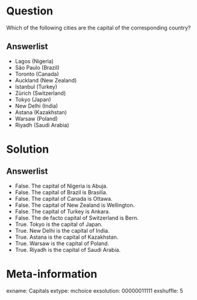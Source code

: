 Question
========
Which of the following cities are the capital of the corresponding country?

Answerlist
----------
* Lagos (Nigeria)
* São Paulo (Brazil)
* Toronto (Canada)
* Auckland (New Zealand)
* Istanbul (Turkey)
* Zürich (Switzerland)
* Tokyo (Japan)
* New Delhi (India)
* Astana (Kazakhstan)
* Warsaw (Poland)
* Riyadh (Saudi Arabia)

Solution
========

Answerlist
----------
* False. The capital of Nigeria is Abuja.
* False. The capital of Brazil is Brasilia.
* False. The capital of Canada is Ottawa.
* False. The capital of New Zealand is Wellington.
* False. The capital of Turkey is Ankara.
* False. The de facto capital of Switzerland is Bern.
* True. Tokyo is the capital of Japan.
* True. New Delhi is the capital of India.
* True. Astana is the capital of Kazakhstan.
* True. Warsaw is the capital of Poland.
* True. Riyadh is the capital of Saudi Arabia.


Meta-information
================
exname: Capitals
extype: mchoice
exsolution: 00000011111
exshuffle: 5
